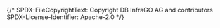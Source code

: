 {/*
    SPDX-FileCopyrightText: Copyright DB InfraGO AG and contributors
    SPDX-License-Identifier: Apache-2.0
*/}


<Meta of={ProjectMetadata} />

<Title />

The Project metadata let's users know about the project name, description and status.

When it's loaded, the metadata view looks like:
<Story of={ProjectMetadata.Loading}/>

For example, this is the view for a normal user in the project:
<Story of={ProjectMetadata.NormalUser}/>

Project leads have the option to modify some settings:
<Story of={ProjectMetadata.ProjectAdmin} />

This is how an archived projects looks like:
<Story of={ProjectMetadata.Archived} />

If there are linked models in the project, the delete button is disabled:
<Story of={ProjectMetadata.CantDelete} />
